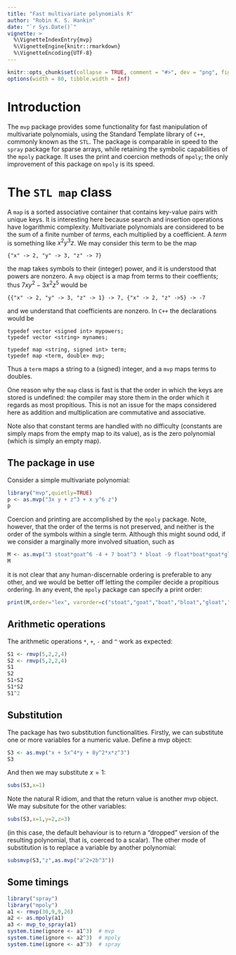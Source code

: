 ---
title: "Fast multivariate polynomials R"
author: "Robin K. S. Hankin"
date: "`r Sys.Date()`"
vignette: >
  %\VignetteIndexEntry{mvp}
  %\VignetteEngine{knitr::rmarkdown}
  %\VignetteEncoding{UTF-8}
---

```{r set-options, echo = FALSE}
knitr::opts_chunk$set(collapse = TRUE, comment = "#>", dev = "png", fig.width = 7, fig.height = 3.5, message = FALSE, warning = FALSE)
options(width = 80, tibble.width = Inf)
```

# Introduction

The ```mvp``` package provides some functionality for fast
manipulation of multivariate polynomials, using the Standard Template
library of ```C++```, commonly known as the ```STL```.  The package is
comparable in speed to the ```spray``` package for sparse arrays,
while retaining the symbolic capabilities of the ```mpoly``` package.
It uses the print and coercion methods of ```mpoly```; the only
improvement of this package on ```mpoly``` is its speed.

# The ```STL map``` class

A ```map``` is a sorted associative container that contains key-value
pairs with unique keys.  It is interesting here because search and
insertion operations have logarithmic complexity.  Multivariate
polynomials are considered to be the sum of a finite number of
*terms*, each multiplied by a coefficient.  A *term* is something like
$x^2y^3z$.  We may consider this term to be the map

```
{"x" -> 2, "y" -> 3, "z" -> 7}
```

the map takes symbols to their (integer) power, and it is understood
that powers are nonzero.  A ```mvp``` object is a map from terms to
their coeffients; thus $7xy^2 -3x^2z^5$ would be

```
{{"x" -> 2, "y" -> 3, "z" -> 1} -> 7, {"x" -> 2, "z" ->5} -> -7
```  

and we understand that coefficients are nonzero.  In ```C++``` the
declarations would be

```
typedef vector <signed int> mypowers;  
typedef vector <string> mynames;  

typedef map <string, signed int> term; 
typedef map <term, double> mvp; 
```

Thus a ```term``` maps a string to a (signed) integer, and a ```mvp```
maps terms to doubles. 

One reason why the ```map``` class is fast is that the order in which
the keys are stored is undefined: the compiler may store them in the
order which it regards as most propitious.  This is not an issue for
the maps considered here as addition and multiplication are
commutative and associative.

Note also that constant terms are handled with no difficulty
(constants are simply maps from the empty map to its value), as is the
zero polynomial (which is simply an empty map).

## The package in use

Consider a simple multivariate polynomial:


```{r}
library("mvp",quietly=TRUE)
p <- as.mvp("3x y + z^3 + x y^6 z")
p
```

Coercion and printing are accomplished by the ```mpoly``` package.
Note, however, that the order of the terms is not preserved, and
neither is the order of the symbols within a single term.  Although
this might sound odd, if we consider a marginally more involved
situation, such as

```{r}
M <- as.mvp("3 stoat*goat^6 -4 + 7 boat^3 * bloat -9 float*boat*goat*gloat^6")
M
```

it is not clear that any human-discernable ordering is preferable to
any other, and we would be better off letting the compiler decide a
propitious ordering.  In any event, the ```mpoly``` package can
specify a print order:


```{r}
print(M,order="lex", varorder=c("stoat","goat","boat","bloat","gloat","float"))
```


## Arithmetic operations

The arithmetic operations ```*```, ```+```, ```-``` and ```^``` work
as expected:

```{r}
S1 <- rmvp(5,2,2,4)
S2 <- rmvp(5,2,2,4)
S1
S2
S1+S2
S1*S2
S1^2
```

## Substitution

The package has two substitution functionalities.  Firstly, we can
substitute one or more variables for a numeric value.  Define a mvp
object:

```{r}
S3 <- as.mvp("x + 5x^4*y + 8y^2*x*z^3")
S3
```

And then we may substitute $x=1$:

```{r}
subs(S3,x=1)
```

Note the natural R idiom, and that the return value is another mvp
object.  We may subsitute for the other variables:

```{r}
subs(S3,x=1,y=2,z=3)
```

(in this case, the default behaviour is to return a "dropped" version
of the resulting polynomial, that is, coerced to a scalar).  The other
mode of substitution is to replace a variable by another polynomial:

```{r}
subsmvp(S3,"z",as.mvp("a^2+2b^3"))
```

## Some timings

```{r}
library("spray")
library("mpoly")
a1 <- rmvp(30,9,9,26)
a2 <- as.mpoly(a1)
a3 <- mvp_to_spray(a1)
system.time(ignore <- a1^3)  # mvp
system.time(ignore <- a2^3)  # mpoly
system.time(ignore <- a3^3)  # spray
```

